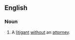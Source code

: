 ==English==
{{wikipedia}}
===Noun===
{{en-noun|litigants in person|head=[[litigant]] [[in]] [[person]]}}
# {{context|legal|lang=en}} A [[litigant]] [[without]] an [[attorney]].
